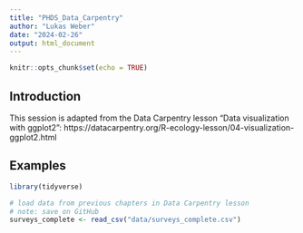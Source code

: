 ```yaml
---
title: "PHDS_Data_Carpentry"
author: "Lukas Weber"
date: "2024-02-26"
output: html_document
---
```


```r
knitr::opts_chunk$set(echo = TRUE)
```


## Introduction

This session is adapted from the Data Carpentry lesson "Data visualization with ggplot2": https://datacarpentry.org/R-ecology-lesson/04-visualization-ggplot2.html


## Examples

```r
library(tidyverse)
```


```r
# load data from previous chapters in Data Carpentry lesson
# note: save on GitHub
surveys_complete <- read_csv("data/surveys_complete.csv")
```

